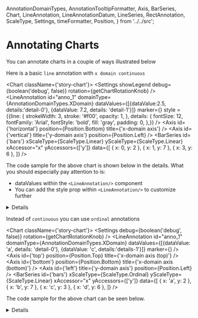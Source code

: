   AnnotationDomainTypes,
  AnnotationTooltipFormatter,
  Axis,
  BarSeries,
  Chart,
  LineAnnotation,
  LineAnnotationDatum,
  LineSeries,
  RectAnnotation,
  ScaleType,
  Settings,
  timeFormatter,
  Position,
} from '../../src';

<Meta title="Types of charts/Bar Charts/Annotating Bar Charts" />

# Annotating Charts

You can annotate charts in a couple of ways illustrated below

Here is a basic `line` annotation with `x domain continuous`

<Chart className={'story-chart'}>
    <Settings showLegend debug={boolean('debug', false)} rotation={getChartRotationKnob} />
    <LineAnnotation
      id="anno_1"
      domainType={AnnotationDomainTypes.XDomain}
      dataValues={[{dataValue:2.5, details:'detail-0'}, {dataValue: 7.2, details: 'detail-1'}]}
      marker={<Icon type="alert" />}
      style = {{line: {
        strokeWidth: 3,
        stroke: '#f00',
        opacity: 1,
      },
      details: {
        fontSize: 12,
        fontFamily: 'Arial',
        fontStyle: 'bold',
        fill: 'gray',
        padding: 0,
      },}}
    />
    <Axis id={'horizontal'} position={Position.Bottom} title={'x-domain axis'} />
    <Axis id={'vertical'} title={'y-domain axis'} position={Position.Left} />
    <BarSeries
    id={'bars'}
    xScaleType={ScaleType.Linear}
    yScaleType={ScaleType.Linear}
    xAccessor="x"
    yAccessors={['y']}
    data={[
        { x: 0, y: 2 },
        { x: 1, y: 7 },
        { x: 3, y: 6 },
    ]}
    />
</Chart>

The code sample for the above chart is shown below in the details. What you should especially pay attention to is:
* dataValues within the `<LineAnnotation/>` component 
* You can add the style prop within `<LineAnnotation/>` to customize further

<details>

```js
<Chart className={'story-chart'}>
    <Settings showLegend debug={boolean('debug', false)} rotation={getChartRotationKnob} />
    <LineAnnotation
      id="anno_1"
      domainType={AnnotationDomainTypes.XDomain}
      dataValues={[{dataValue:2.5, details:'detail-0'}, {dataValue: 7.2, details: 'detail-1'}]}
      marker={<Icon type="alert" />}
      style = {{line: {
        strokeWidth: 3,
        stroke: '#f00',
        opacity: 1,
      },
      details: {
        fontSize: 12,
        fontFamily: 'Arial',
        fontStyle: 'bold',
        fill: 'gray',
        padding: 0,
      },}}
    />
    <Axis id={'horizontal'} position={Position.Bottom} title={'x-domain axis'} />
    <Axis id={'vertical'} title={'y-domain axis'} position={Position.Left} />
    <BarSeries
    id={'bars'}
    xScaleType={ScaleType.Linear}
    yScaleType={ScaleType.Linear}
    xAccessor="x"
    yAccessors={['y']}
    data={[
        { x: 0, y: 2 },
        { x: 1, y: 7 },
        { x: 3, y: 6 },
    ]}
    />
</Chart>
```
</details>

Instead of `continuous` you can use `ordinal` annotations

<Chart className={'story-chart'}>
    <Settings debug={boolean('debug', false)} rotation={getChartRotationKnob} />
    <LineAnnotation
    id="anno_1"
    domainType={AnnotationDomainTypes.XDomain}
    dataValues={[{dataValue: 'a', details: 'detail-0'}, {dataValue: 'c', details:'details-1'}]}
    marker={<Icon type="alert" />}
    />
    <Axis id={'top'} position={Position.Top} title={'x-domain axis (top)'} />
    <Axis id={'bottom'} position={Position.Bottom} title={'x-domain axis (bottom)'} />
    <Axis id={'left'} title={'y-domain axis'} position={Position.Left} />
    <BarSeries
    id={'bars'}
    xScaleType={ScaleType.Ordinal}
    yScaleType={ScaleType.Linear}
    xAccessor="x"
    yAccessors={['y']}
    data={[
        { x: 'a', y: 2 },
        { x: 'b', y: 7 },
        { x: 'c', y: 3 },
        { x: 'd', y: 6 },
    ]}
    />
</Chart>

The code sample for the above chart can be seen below. 
<details>

```js
<Chart className={'story-chart'}>
    <Settings debug={boolean('debug', false)} rotation={getChartRotationKnob} />
    <LineAnnotation
    id="anno_1"
    domainType={AnnotationDomainTypes.XDomain}
    dataValues={[{dataValue: 'a', details: 'detail-0'}, {dataValue: 'c', details:'details-1'}]}
    marker={<Icon type="alert" />}
    />
    <Axis id={'top'} position={Position.Top} title={'x-domain axis (top)'} />
    <Axis id={'bottom'} position={Position.Bottom} title={'x-domain axis (bottom)'} />
    <Axis id={'left'} title={'y-domain axis'} position={Position.Left} />
    <BarSeries
    id={'bars'}
    xScaleType={ScaleType.Ordinal}
    yScaleType={ScaleType.Linear}
    xAccessor="x"
    yAccessors={['y']}
    data={[
        { x: 'a', y: 2 },
        { x: 'b', y: 7 },
        { x: 'c', y: 3 },
        { x: 'd', y: 6 },
    ]}
    />
</Chart>
```
</details>